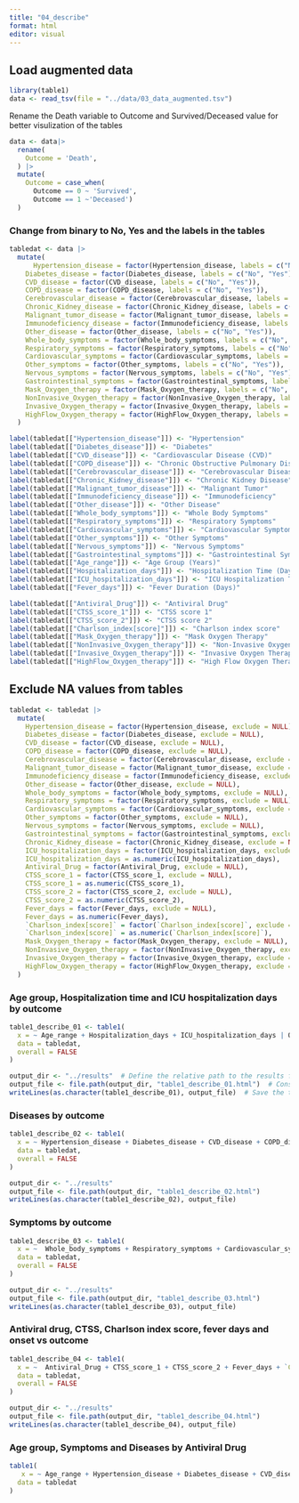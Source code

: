 ```yaml
---
title: "04_describe"
format: html
editor: visual
---
```


## Load augmented data

```r
library(table1)
data <- read_tsv(file = "../data/03_data_augmented.tsv")
```

Rename the Death variable to Outcome and Survived/Deceased value for better visulization of the tables

```r
data <- data|>
  rename(
    Outcome = 'Death',
  ) |>
  mutate(
    Outcome = case_when(
      Outcome == 0 ~ 'Survived',
      Outcome == 1 ~'Deceased')
  )
```

### Change from binary to No, Yes and the labels in the tables

```r
tabledat <- data |>
  mutate(
      Hypertension_disease = factor(Hypertension_disease, labels = c("No", "Yes")),
    Diabetes_disease = factor(Diabetes_disease, labels = c("No", "Yes")),
    CVD_disease = factor(CVD_disease, labels = c("No", "Yes")),
    COPD_disease = factor(COPD_disease, labels = c("No", "Yes")),
    Cerebrovascular_disease = factor(Cerebrovascular_disease, labels = c("No", "Yes")),
    Chronic_Kidney_disease = factor(Chronic_Kidney_disease, labels = c("No", "Yes")),
    Malignant_tumor_disease = factor(Malignant_tumor_disease, labels = c("No", "Yes")),
    Immunodeficiency_disease = factor(Immunodeficiency_disease, labels = c("No", "Yes")),
    Other_disease = factor(Other_disease, labels = c("No", "Yes")),
    Whole_body_symptoms = factor(Whole_body_symptoms, labels = c("No", "Yes")),
    Respiratory_symptoms = factor(Respiratory_symptoms, labels = c("No", "Yes")),
    Cardiovascular_symptoms = factor(Cardiovascular_symptoms, labels = c("No", "Yes")),
    Other_symptoms = factor(Other_symptoms, labels = c("No", "Yes")),
    Nervous_symptoms = factor(Nervous_symptoms, labels = c("No", "Yes")),
    Gastrointestinal_symptoms = factor(Gastrointestinal_symptoms, labels = c("No", "Yes")),
    Mask_Oxygen_therapy = factor(Mask_Oxygen_therapy, labels = c("No", "Yes")),
    NonInvasive_Oxygen_therapy = factor(NonInvasive_Oxygen_therapy, labels = c("No", "Yes")),
    Invasive_Oxygen_therapy = factor(Invasive_Oxygen_therapy, labels = c("No", "Yes")),
    HighFlow_Oxygen_therapy = factor(HighFlow_Oxygen_therapy, labels = c("No", "Yes"))
  )

label(tabledat[["Hypertension_disease"]]) <- "Hypertension"
label(tabledat[["Diabetes_disease"]]) <- "Diabetes"
label(tabledat[["CVD_disease"]]) <- "Cardiovascular Disease (CVD)"
label(tabledat[["COPD_disease"]]) <- "Chronic Obstructive Pulmonary Disease (COPD)"
label(tabledat[["Cerebrovascular_disease"]]) <- "Cerebrovascular Disease"
label(tabledat[["Chronic_Kidney_disease"]]) <- "Chronic Kidney Disease"
label(tabledat[["Malignant_tumor_disease"]]) <- "Malignant Tumor"
label(tabledat[["Immunodeficiency_disease"]]) <- "Immunodeficiency"
label(tabledat[["Other_disease"]]) <- "Other Disease"
label(tabledat[["Whole_body_symptoms"]]) <- "Whole Body Symptoms"
label(tabledat[["Respiratory_symptoms"]]) <- "Respiratory Symptoms"
label(tabledat[["Cardiovascular_symptoms"]]) <- "Cardiovascular Symptoms"
label(tabledat[["Other_symptoms"]]) <- "Other Symptoms"
label(tabledat[["Nervous_symptoms"]]) <- "Nervous Symptoms"
label(tabledat[["Gastrointestinal_symptoms"]]) <- "Gastrointestinal Symptoms"
label(tabledat[["Age_range"]]) <- "Age Group (Years)"
label(tabledat[["Hospitalization_days"]]) <- "Hospitalization Time (Days)"
label(tabledat[["ICU_hospitalization_days"]]) <- "ICU Hospitalization Time (Days)"
label(tabledat[["Fever_days"]]) <- "Fever Duration (Days)"

label(tabledat[["Antiviral_Drug"]]) <- "Antiviral Drug"
label(tabledat[["CTSS_score_1"]]) <- "CTSS score 1"
label(tabledat[["CTSS_score_2"]]) <- "CTSS score 2"
label(tabledat[["Charlson_index[score]"]]) <- "Charlson index score"
label(tabledat[["Mask_Oxygen_therapy"]]) <- "Mask Oxygen Therapy"
label(tabledat[["NonInvasive_Oxygen_therapy"]]) <- "Non-Invasive Oxygen Therapy"
label(tabledat[["Invasive_Oxygen_therapy"]]) <- "Invasive Oxygen Therapy"
label(tabledat[["HighFlow_Oxygen_therapy"]]) <- "High Flow Oxygen Therapy"
```

## Exclude NA values from tables

```r
tabledat <- tabledat |> 
  mutate(
    Hypertension_disease = factor(Hypertension_disease, exclude = NULL),
    Diabetes_disease = factor(Diabetes_disease, exclude = NULL),
    CVD_disease = factor(CVD_disease, exclude = NULL),
    COPD_disease = factor(COPD_disease, exclude = NULL),
    Cerebrovascular_disease = factor(Cerebrovascular_disease, exclude = NULL),
    Malignant_tumor_disease = factor(Malignant_tumor_disease, exclude = NULL),
    Immunodeficiency_disease = factor(Immunodeficiency_disease, exclude = NULL),
    Other_disease = factor(Other_disease, exclude = NULL),
    Whole_body_symptoms = factor(Whole_body_symptoms, exclude = NULL),
    Respiratory_symptoms = factor(Respiratory_symptoms, exclude = NULL),
    Cardiovascular_symptoms = factor(Cardiovascular_symptoms, exclude = NULL),
    Other_symptoms = factor(Other_symptoms, exclude = NULL),
    Nervous_symptoms = factor(Nervous_symptoms, exclude = NULL),
    Gastrointestinal_symptoms = factor(Gastrointestinal_symptoms, exclude = NULL),
    Chronic_Kidney_disease = factor(Chronic_Kidney_disease, exclude = NULL),
    ICU_hospitalization_days = factor(ICU_hospitalization_days, exclude = NULL),
    ICU_hospitalization_days = as.numeric(ICU_hospitalization_days),
    Antiviral_Drug = factor(Antiviral_Drug, exclude = NULL),
    CTSS_score_1 = factor(CTSS_score_1, exclude = NULL),
    CTSS_score_1 = as.numeric(CTSS_score_1),
    CTSS_score_2 = factor(CTSS_score_2, exclude = NULL),
    CTSS_score_2 = as.numeric(CTSS_score_2),
    Fever_days = factor(Fever_days, exclude = NULL),
    Fever_days = as.numeric(Fever_days),
    `Charlson_index[score]` = factor(`Charlson_index[score]`, exclude = NULL),
    `Charlson_index[score]` = as.numeric(`Charlson_index[score]`),
    Mask_Oxygen_therapy = factor(Mask_Oxygen_therapy, exclude = NULL),
    NonInvasive_Oxygen_therapy = factor(NonInvasive_Oxygen_therapy, exclude = NULL),
    Invasive_Oxygen_therapy = factor(Invasive_Oxygen_therapy, exclude = NULL),
    HighFlow_Oxygen_therapy = factor(HighFlow_Oxygen_therapy, exclude = NULL)
  )
```

### Age group, Hospitalization time and ICU hospitalization days by outcome

```r
table1_describe_01 <- table1(
  x = ~ Age_range + Hospitalization_days + ICU_hospitalization_days | Outcome,
  data = tabledat,
  overall = FALSE
)

output_dir <- "../results"  # Define the relative path to the results folder
output_file <- file.path(output_dir, "table1_describe_01.html")  # Construct the full file path
writeLines(as.character(table1_describe_01), output_file)  # Save the table1 object as HTML
```

### Diseases by outcome

```r
table1_describe_02 <- table1(
  x = ~ Hypertension_disease + Diabetes_disease + CVD_disease + COPD_disease + Cerebrovascular_disease + Chronic_Kidney_disease + Malignant_tumor_disease + Immunodeficiency_disease + Other_disease | Outcome, 
  data = tabledat,
  overall = FALSE
)

output_dir <- "../results"  
output_file <- file.path(output_dir, "table1_describe_02.html")  
writeLines(as.character(table1_describe_02), output_file)  
```

### Symptoms by outcome

```r
table1_describe_03 <- table1(
  x = ~  Whole_body_symptoms + Respiratory_symptoms + Cardiovascular_symptoms + Other_symptoms + Nervous_symptoms + Gastrointestinal_symptoms| Outcome,
  data = tabledat,
  overall = FALSE
)

output_dir <- "../results"  
output_file <- file.path(output_dir, "table1_describe_03.html")  
writeLines(as.character(table1_describe_03), output_file)  
```

### Antiviral drug, CTSS, Charlson index score, fever days and onset vs outcome

```r
table1_describe_04 <- table1(
  x = ~  Antiviral_Drug + CTSS_score_1 + CTSS_score_2 + Fever_days + `Charlson_index[score]` + onset| Outcome, 
  data = tabledat,
  overall = FALSE
)

output_dir <- "../results"  
output_file <- file.path(output_dir, "table1_describe_04.html")  
writeLines(as.character(table1_describe_04), output_file)  
```

### Age group, Symptoms and Diseases by Antiviral Drug

```r
table1(
   x = ~ Age_range + Hypertension_disease + Diabetes_disease + CVD_disease + COPD_disease + Cerebrovascular_disease + Chronic_Kidney_disease + Malignant_tumor_disease + Immunodeficiency_disease + Other_disease + Whole_body_symptoms + Respiratory_symptoms + Cardiovascular_symptoms + Other_symptoms + Nervous_symptoms + Gastrointestinal_symptoms| Antiviral_Drug,
  data = tabledat
)
```
